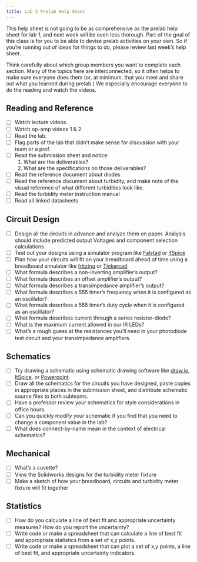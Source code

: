```yaml
---
title: Lab 3 Prelab Help Sheet
---
```


This help sheet is not going to be as comprehensive as the prelab help sheet for lab 1, and next week will be even less thorough.  Part of the goal of this class is for you to be able to devise prelab activities on your own.  So if you're running out of ideas for things to do, please review last week's help sheet.  

Think carefully about which group members you want to complete each section.  Many of the topics here are interconnected, so it often helps to make sure everyone does them (or, at minimum, that you meet and share out what you learned during prelab.)  We especially encourage everyone to do the reading and watch the videos.

## Reading and Reference

- [ ] Watch lecture videos.
- [ ] Watch op-amp videos 1 & 2.
- [ ] Read the lab.
- [ ] Flag parts of the lab that didn't make sense for discussion with your team or a prof.
- [ ] Read the submission sheet and notice:
  1. What are the deliverables? 
  2. What are the specifications on those deliverables?
- [ ] Read the reference document about diodes
- [ ] Read the reference document about turbidity, and make note of the visual reference of what different turbidities look like.
- [ ] Read the turbidity meter instruction manual
- [ ] Read all linked datasheets

## Circuit Design

- [ ] Design all the circuits in advance and analyze them on paper.  Analysis should include predicted output Voltages and component selection calculations.
- [ ] Test out your designs using a simulator program like [Falstad](https://falstad.com/circuit/) or [ltSpice](https://www.analog.com/en/resources/design-tools-and-calculators/ltspice-simulator.html)
- [ ] Plan how your circuits will fit on your breadboard ahead of time using a breadboard simulator like [fritzing](https://fritzing.org/) or [Tinkercad](https://www.tinkercad.com/learn/overview/OPRHCXXL20FZS3N?type=circuits)
- [ ] What formula describes a non-inverting amplifier's output?
- [ ] What formula describes an offset amplifier's output?
- [ ] What formula describes a transimpedance amplifier's output?
- [ ] What formula describes a 555 timer's frequency when it is configured as an oscillator?
- [ ] What formula describes a 555 timer's duty cycle when it is configured as an oscillator?
- [ ] What formula describes current through a series resistor-diode?
- [ ] What is the maximum current allowed in our IR LEDs?
- [ ] What's a rough guess at the resistances you'll need in your photodiode test circuit and your transimpedance amplifiers.

## Schematics

- [ ] Try drawing a schematic using schematic drawing software like [draw.io](https://app.diagrams.net/), [ltSpice](https://www.analog.com/en/resources/design-tools-and-calculators/ltspice-simulator.html), or [Powerpoint](https://www.daslhub.org/unlv/courses/me425-625/lesson-M-project/symbollibraryforppt.ppt).
- [ ] Draw all the schematics for the circuits you have designed, paste copies in appropriate places in the submission sheet, and distribute schematic source files to both subteams.
- [ ] Have a professor review your schematics for style considerations in office hours.
- [ ] Can you quickly modify your schematic if you find that you need to change a component value in the lab?
- [ ] What does connect-by-name mean in the context of electrical schematics?

## Mechanical

- [ ] What's a cuvette?
- [ ] View the Solidworks designs for the turbidity meter fixture
- [ ] Make a sketch of how your breadboard, circuits and turbidity meter fixture will fit together

## Statistics

- [ ] How do you calculate a line of best fit and appropriate uncertainty measures?  How do you report the uncertainty?
- [ ] Write code or make a spreadsheet that can calculate a line of best fit and appropriate statistics from a set of x,y points.
- [ ] Write code or make a spreadsheet that can plot a set of x,y points, a line of best fit, and appropriate uncertainty indicators.
